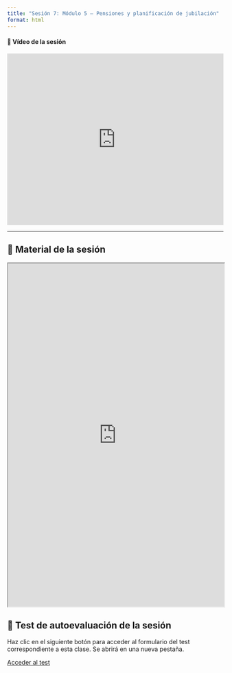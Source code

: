 ```yaml
---
title: "Sesión 7: Módulo 5 – Pensiones y planificación de jubilación"
format: html
---
```


#### 🎥 Vídeo de la sesión

<iframe width="100%" height="400" src="https://www.youtube.com/embed/7RbyaEBI60g" title="Vídeo de la sesión" frameborder="0" allow="accelerometer; autoplay; clipboard-write; encrypted-media; gyroscope; picture-in-picture" allowfullscreen></iframe>

---

::: {.callout-note}
## 📎 Material de la sesión

<iframe src="https://drive.google.com/file/d/1_YshLTjH-m5yX2kqxMiAK8bgpesepWvK/preview" width="100%" height="800px"></iframe>
:::

:::{.callout-important}
## 📝 Test de autoevaluación de la sesión

Haz clic en el siguiente botón para acceder al formulario del test correspondiente a esta clase. Se abrirá en una nueva pestaña.

:::{.text-center}
[Acceder al test](https://forms.gle/ktcFUeDZRAPfKhtX6){.btn .btn-success style="border-radius: 12px;" target="_blank"}
:::
:::
